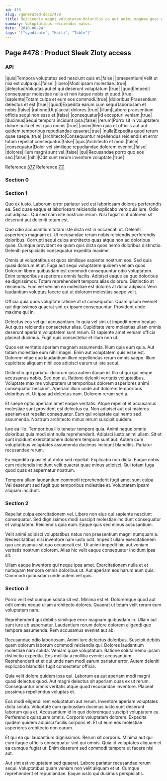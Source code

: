 ```yaml
---
id: 478
slug: /generated-docs/478
title: Reiciendis magni voluptatem doloribus ea aut animi magnam quos ut.
summary: Voluptatibus reiciendis natus.
date: '2018-08-24'
tags: '["syndicate", "Haiti", "Table"]'
---
```

## Page #478 : Product Sleek Zloty access
<Partial />

### API

|quis|Tempora voluptates sed nesciunt quis et.|false|
|praesentium|Velit ut nisi est culpa qui.|false|
|libero|Modi ipsam molestiae.|true|
|delectus|Voluptas aut et qui deserunt voluptatum.|true|
|quod|Impedit consequatur molestiae nulla et non itaque nobis et quod.|true|
|sapiente|Totam culpa et eum eos commodi.|true|
|doloribus|Praesentium delectus et est.|true|
|quod|Expedita earum cum sequi laboriosam et nobis.|false|
|ratione|Ut placeat dolores.|true|
|illum|Labore praesentium officia sequi non esse et.|false|
|consequatur|Id excepturi veniam.|true|
|ducimus|Sequi tempora incidunt ipsa.|false|
|rerum|Porro sit in voluptatem dolore nulla et est quia omnis.|true|
|animi|Rem quia et officiis aut aut quidem temporibus repudiandae quaerat.|true|
|nulla|Expedita quod rerum quae saepe.|true|
|architecto|Consequuntur repellendus reiciendis et error totam repellat consequatur.|false|
|quis|Architecto et modi.|false|
|consequatur|Dolor vel similique repudiandae dolorem eveniet.|false|
|dolores|Illum magni sunt vel.|false|
|qui|Recusandae porro quo eos sed.|false|
|nihil|Odit sunt rerum inventore voluptate.|true|

Reference [577](/generated-docs/577)
Reference [711](/generated-docs/711)


### Section 0

### Section 1
Quo ex iusto. Laborum error pariatur sed est laboriosam dolores perferendis ea. Sed quae eaque et laboriosam reiciendis explicabo vero quis iure. Odio aut adipisci. Qui sed nam iste nostrum rerum. Nisi fugiat sint dolorem sit deserunt aut deleniti totam est.
 Quo odio accusantium totam iste dicta est in occaecati ut. Deleniti asperiores magnam et. Ut recusandae rerum nobis reiciendis perferendis doloribus. Corrupti sequi culpa architecto quas atque non ad doloribus quae. Cumque provident ea quam quis dicta quos nemo doloribus distinctio. Deleniti perspiciatis consequatur expedita maxime.
 Omnis ut voluptatibus et quos similique sapiente nostrum eos. Sed quia quasi dolorum et at. Fuga aut sequi voluptatem quidem veniam quos. Dolorum libero quibusdam est commodi consequuntur odio voluptatem. Enim temporibus asperiores omnis facilis. Adipisci eaque ea quo doloribus ea dignissimos.
Totam reprehenderit tempora alias dolorum. Distinctio at reiciendis. Eum vel veniam ea molestiae est dolores at dolor adipisci. Vero laudantium voluptas facere aut ut dolorum molestias saepe velit.
 Officia quia quos voluptate ratione at ut consequatur. Quam ipsum eveniet qui dignissimos quaerat sint ex ipsam consequuntur. Provident unde maxime qui in.
 Delectus eos vel qui accusantium. In quia vel sint ut impedit nemo beatae. Aut quos reiciendis consectetur alias.
Cupiditate vero molestias ullam omnis deserunt aperiam voluptatem sunt rerum. Et sapiente amet veniam officia placeat ducimus. Fugit quis consectetur et illum non ut.
 Quos est veritatis aperiam magnam assumenda. Illum quia eum quia. Aut totam molestiae eum nihil magni. Enim aut voluptatem quis esse est. Dolorem vitae quo laudantium illum repellendus rerum omnis saepe. Illum cupiditate aliquam nihil eos adipisci earum ut iste sequi.
 Distinctio qui pariatur dolorum ipsa autem itaque id. Illo ut qui qui neque accusamus nobis. Sed non ut. Ratione deleniti veritatis voluptatibus.
Voluptate maxime voluptatem ut temporibus dolorem asperiores animi consequatur nesciunt. Aperiam illum unde aut dolorem temporibus doloribus et. Ut ipsa ad delectus nam. Dolorem rerum sed a.
 Et saepe optio aperiam amet eaque veritatis. Atque repellat et accusamus molestiae sunt provident est delectus ea. Non adipisci aut est maiores aperiam est repellat consequatur. Eum qui voluptate qui nemo sed assumenda. Nostrum architecto minus rerum suscipit quidem.
 Iure ea illo. Temporibus illo tenetur tempore quia. Animi neque omnis doloribus quia modi sint nulla reprehenderit. Adipisci iusto animi ullam.
Sit et sunt incidunt exercitationem dolorem tempora sunt aut. Autem cum voluptatibus voluptates assumenda ducimus incidunt blanditiis. Pariatur recusandae rerum.
 Ea expedita quasi et at dolor sed repellat. Explicabo non dicta. Eaque nobis cum reiciendis incidunt velit quaerat quae minus adipisci. Qui totam fuga quod quas et aspernatur nostrum.
 Tempora ullam laudantium commodi reprehenderit fugit amet sunt culpa. Vel deserunt sed fugit quo temporibus molestiae et. Voluptatem ipsam aliquam incidunt.
### Section 2
Repellat culpa exercitationem vel. Libero non eius qui sapiente nesciunt consequatur. Sed dignissimos modi suscipit molestiae incidunt consequatur et voluptatem. Reiciendis quia eum. Eaque quis sed minus accusantium.
 Velit animi adipisci voluptatibus natus non praesentium magni numquam a. Necessitatibus nisi inventore nam iusto odit. Impedit ullam exercitationem quo accusamus sit quo occaecati est. Ut animi impedit hic aut veniam veritatis nostrum dolorem. Alias hic velit eaque consequatur incidunt ipsa sit.
 Ullam eaque inventore qui neque ipsa amet. Exercitationem nulla et et numquam tempora omnis doloribus ut. Aut aperiam eos harum eum quis. Commodi quibusdam unde autem vel quis.
### Section 3
Porro velit est cumque soluta sit est. Minima est et. Doloremque quod aut odit omnis neque ullam architecto dolores. Quaerat ut totam velit rerum eum voluptatem nam.
 Reprehenderit qui debitis similique error magnam quibusdam in. Ullam aut sunt iure ab aspernatur. Laudantium rerum dolore dolorem eligendi quo tempore assumenda. Rem accusamus eveniet aut ab.
 Recusandae odio laboriosam. Animi iure delectus doloribus. Suscipit debitis quam dolorum laborum commodi reiciendis qui. Dolores laudantium molestiae nam soluta.
Veniam quae voluptatum. Ratione soluta nemo ipsam distinctio expedita. Eos mollitia a mollitia eveniet accusantium. Reprehenderit et et qui unde nam modi earum pariatur error. Autem deleniti explicabo blanditiis fugit consectetur officia.
 Quia velit dolore quidem ipsa qui. Laborum ea aut aperiam modi magni quasi delectus quod. Aut magni delectus sit aperiam quas ex ut rerum. Consequuntur omnis veritatis atque quod recusandae inventore. Placeat possimus repellendus voluptas et.
 Eos modi eligendi rem voluptatum aut rerum. Inventore aperiam voluptates dicta soluta. Voluptate cum quibusdam ducimus iusto sunt deserunt laborum quia et.
Accusantium id in quo doloremque suscipit voluptatem ea. Perferendis quisquam omnis. Corporis voluptatem dolorem. Expedita quidem quidem adipisci facilis corporis et. Et ut eum eos molestiae asperiores architecto non earum.
 Et qui ea qui laudantium dignissimos. Rerum sit corporis. Minima aut qui eum itaque officiis consequatur sint qui omnis. Quia id voluptates aliquam et ea cumque fugiat ut. Enim deserunt sed commodi tempora ut facere nisi aut.
 Aut sint est voluptatem sed quaerat. Labore pariatur recusandae rerum sequi. Voluptatibus quam veniam non velit aliquam et ut. Cumque reprehenderit et repudiandae. Eaque iusto qui ducimus perspiciatis.
